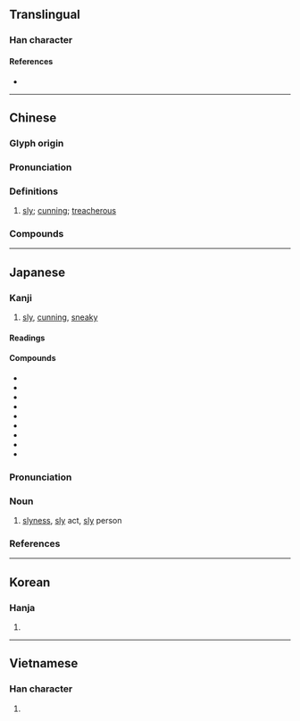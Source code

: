 {{character info}}
==Translingual==

===Han character===
{{Han char|rn=94|rad=犬|as=06|sn=9|four=40248|canj=KHYCK|ids=⿰犭交}}

====References====
* {{Han ref|kx=0710.050|dkj=20365|dj=1122.110|hdz=21345.090|uh=72E1|ud=29409|bh=ACBE|bd=44222}}

----

==Chinese==
{{zh-forms}}

===Glyph origin===
{{Han etym}}

===Pronunciation===
{{zh-pron
|m=jiǎo
|c=gaau2
|mn=káu
|mc=y
|oc=y
|cat=a
}}

===Definitions===
{{zh-hanzi}}

# [[sly]]; [[cunning]]; [[treacherous]]

===Compounds===
{{zh-der|刁狡|三窟狡兔|奸狡|狡飾|狡辯|狡獪|狡猾多詐|狡詐|狡計|狡蠹|狡童|狡猾|狡憤|狡兔三窟|狡黠|朦狡|狡賴|狡怪:káu-koài}}

----

==Japanese==

===Kanji===
{{ja-kanji|grade=|rs=犬06}}

# [[sly]], [[cunning]], [[sneaky]]

====Readings====
{{ja-readings
|goon=きょう
|kanon=こう
|kun=ずる-い, こす-い, わるがしこ-い
}}

====Compounds====
* {{ja-r|狡佞|こうねい}}
* {{ja-r|狡兎|こうと}}
* {{ja-r|狡知|こうち}}
* {{ja-r|狡猾|こうかつ}}
* {{ja-r|狡獪|こうかい}}
* {{ja-r|狡童|こうどう}}
* {{ja-r|狡計|こうけい}}
* {{ja-r|狡賢い|ずるがしこい}}
* {{ja-r|狡辛い|こすからい}}

{{ja-kanjitab|ずる|yomi=k}}

===Pronunciation===
{{ja-pron|yomi=k|ずる|acc=1|acc_ref=DJR}}

===Noun===
{{ja-noun|ずる}}

# [[slyness]], [[sly]] act, [[sly]] person

===References===
<references/>

----

==Korean==

===Hanja===
{{ko-hanja|hangeul=교|eumhun=|rv=gyo|mr=kyo|y=kyo}}

# {{rfdef|ko|sort=犬06}}

----

==Vietnamese==

===Han character===
{{vi-readings|reading=giảo, sinh, xảo|rs=犬06}}

# {{rfdef|vi|sort=犬06}}